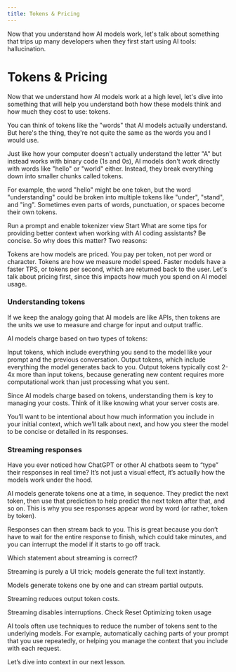 ```yaml
---
title: Tokens & Pricing
---
```



<MuxPlayer playbackId="cn2X5ZT3WN3WDEQGex02yXArr02U0002hw2oCA7oFwuhL4c" />
Now that you understand how AI models work, let's talk about something that trips up many developers when they first start using AI tools: hallucination.


# Tokens & Pricing

Now that we understand how AI models work at a high level, let's dive into something that will help you understand both how these models think and how much they cost to use: tokens.

You can think of tokens like the "words" that AI models actually understand. But here's the thing, they're not quite the same as the words you and I would use.

Just like how your computer doesn't actually understand the letter "A" but instead works with binary code (1s and 0s), AI models don't work directly with words like "hello" or "world" either. Instead, they break everything down into smaller chunks called tokens.

For example, the word "hello" might be one token, but the word "understanding" could be broken into multiple tokens like "under", "stand", and "ing". Sometimes even parts of words, punctuation, or spaces become their own tokens.

Run a prompt and enable tokenizer view
Start
What are some tips for providing better context when working with AI coding assistants? Be concise.
So why does this matter? Two reasons:

Tokens are how models are priced. You pay per token, not per word or character.
Tokens are how we measure model speed. Faster models have a faster TPS, or tokens per second, which are returned back to the user.
Let's talk about pricing first, since this impacts how much you spend on AI model usage.

### Understanding tokens

If we keep the analogy going that AI models are like APIs, then tokens are the units we use to measure and charge for input and output traffic.

AI models charge based on two types of tokens:

Input tokens, which include everything you send to the model like your prompt and the previous conversation.
Output tokens, which include everything the model generates back to you.
Output tokens typically cost 2-4x more than input tokens, because generating new content requires more computational work than just processing what you sent.

Since AI models charge based on tokens, understanding them is key to managing your costs. Think of it like knowing what your server costs are.

You’ll want to be intentional about how much information you include in your initial context, which we’ll talk about next, and how you steer the model to be concise or detailed in its responses.

### Streaming responses

Have you ever noticed how ChatGPT or other AI chatbots seem to “type” their responses in real time? It’s not just a visual effect, it’s actually how the models work under the hood.

AI models generate tokens one at a time, in sequence. They predict the next token, then use that prediction to help predict the next token after that, and so on. This is why you see responses appear word by word (or rather, token by token).

Responses can then stream back to you. This is great because you don’t have to wait for the entire response to finish, which could take minutes, and you can interrupt the model if it starts to go off track.

Which statement about streaming is correct?

Streaming is purely a UI trick; models generate the full text instantly.

Models generate tokens one by one and can stream partial outputs.

Streaming reduces output token costs.

Streaming disables interruptions.
Check
Reset
Optimizing token usage

AI tools often use techniques to reduce the number of tokens sent to the underlying models. For example, automatically caching parts of your prompt that you use repeatedly, or helping you manage the context that you include with each request.

Let’s dive into context in our next lesson.
